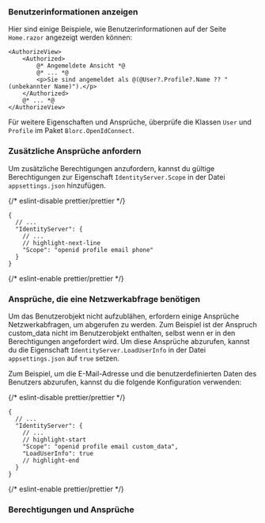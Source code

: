 
### Benutzerinformationen anzeigen

Hier sind einige Beispiele, wie Benutzerinformationen auf der Seite `Home.razor` angezeigt werden können:

```cshtml
<AuthorizeView>
    <Authorized>
        @* Angemeldete Ansicht *@
        @* ... *@
        <p>Sie sind angemeldet als @(@User?.Profile?.Name ?? "(unbekannter Name)").</p>
    </Authorized>
    @* ... *@
</AuthorizeView>
```

Für weitere Eigenschaften und Ansprüche, überprüfe die Klassen `User` und `Profile` im Paket `Blorc.OpenIdConnect`.

### Zusätzliche Ansprüche anfordern

<FindUserInfoMissing method="User" />

<ScopesAndClaimsIntroduction />

Um zusätzliche Berechtigungen anzufordern, kannst du gültige Berechtigungen zur Eigenschaft `IdentityServer.Scope` in der Datei `appsettings.json` hinzufügen.

{/* eslint-disable prettier/prettier */}
```json5
{
  // ...
  "IdentityServer": {
    // ...
    // highlight-next-line
    "Scope": "openid profile email phone"
  }
}
```
{/* eslint-enable prettier/prettier */}

### Ansprüche, die eine Netzwerkabfrage benötigen

Um das Benutzerobjekt nicht aufzublähen, erfordern einige Ansprüche Netzwerkabfragen, um abgerufen zu werden. Zum Beispiel ist der Anspruch custom_data nicht im Benutzerobjekt enthalten, selbst wenn er in den Berechtigungen angefordert wird. Um diese Ansprüche abzurufen, kannst du die Eigenschaft `IdentityServer.LoadUserInfo` in der Datei `appsettings.json` auf `true` setzen.

Zum Beispiel, um die E-Mail-Adresse und die benutzerdefinierten Daten des Benutzers abzurufen, kannst du die folgende Konfiguration verwenden:

{/* eslint-disable prettier/prettier */}
```json5
{
  // ...
  "IdentityServer": {
    // ...
    // highlight-start
    "Scope": "openid profile email custom_data",
    "LoadUserInfo": true
    // highlight-end
  }
}
```
{/* eslint-enable prettier/prettier */}

### Berechtigungen und Ansprüche

<ScopesAndClaims />
